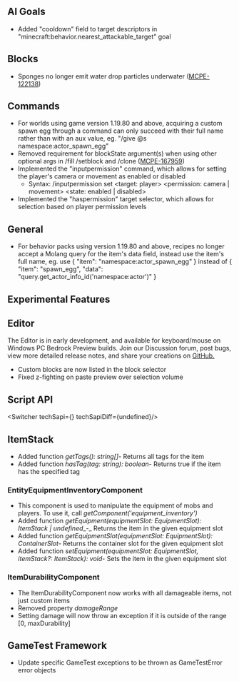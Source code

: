 



## **AI Goals**

-   Added "cooldown" field to target descriptors in "minecraft:behavior.nearest\_attackable\_target" goal

## **Blocks**

-   Sponges no longer emit water drop particles underwater ([MCPE-122138](https://bugs.mojang.com/browse/MCPE-122138))

## **Commands**

-   For worlds using game version 1.19.80 and above, acquiring a custom spawn egg through a command can only succeed with their full name rather than with an aux value, eg. "/give @s namespace:actor\_spawn\_egg"
-   Removed requirement for blockState argument(s) when using other optional args in /fill /setblock and /clone ([MCPE-167959](https://bugs.mojang.com/browse/MCPE-167959))
-   Implemented the "inputpermission" command, which allows for setting the player's camera or movement as enabled or disabled
    -   Syntax: /inputpermission set \<target: player\> \<permission: camera | movement\> \<state: enabled | disabled\>
-   Implemented the "haspermission" target selector, which allows for selection based on player permission levels

## **General**

-   For behavior packs using version 1.19.80 and above, recipes no longer accept a Molang query for the item's data field, instead use the item's full name, eg. use \{ "item": "namespace:actor\_spawn\_egg" \} instead of \{ "item": "spawn\_egg", "data": "query.get\_actor\_info\_id('namespace:actor')" \}




<h2 className="experimental_divider">Experimental Features</h2>




## **Editor**

The Editor is in early development, and available for keyboard/mouse on Windows PC Bedrock Preview builds. Join our Discussion forum, post bugs, view more detailed release notes, and share your creations on [GitHub.](https://github.com/Mojang/minecraft-editor)

-   Custom blocks are now listed in the block selector
-   Fixed z-fighting on paste preview over selection volume


## **Script API**

<Switcher techSapi={<TechSapiExp/>} techSapiDiff={undefined}/>

## **ItemStack**

-   Added function _getTags(): string\[\]_\- Returns all tags for the item
-   Added function _hasTag(tag: string): boolean_\- Returns true if the item has the specified tag

### **EntityEquipmentInventoryComponent**

-   This component is used to manipulate the equipment of mobs and players. To use it, call _getComponent('equipment\_inventory')_
-   Added function _getEquipment(equipmentSlot: EquipmentSlot): ItemStack | undefined__\-_ Returns the item in the given equipment slot
-   Added function _getEquipmentSlot(equipmentSlot: EquipmentSlot): ContainerSlot_\- Returns the container slot for the given equipment slot
-   Added function _setEquipment(equipmentSlot: EquipmentSlot, itemStack?: ItemStack): void_\- Sets the item in the given equipment slot

### **ItemDurabilityComponent**

-   The ItemDurabilityComponent now works with all damageable items, not just custom items
-   Removed property _damageRange_
-   Setting damage will now throw an exception if it is outside of the range \[0, maxDurability\]

## **GameTest Framework**

-   Update specific GameTest exceptions to be thrown as GameTestError error objects